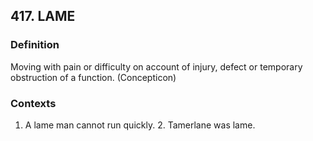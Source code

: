 ## 417. LAME
### Definition
Moving with pain or difficulty on account of injury, defect or temporary obstruction of a function. (Concepticon)

### Contexts
1. A lame man cannot run quickly. 2. Tamerlane was lame.


